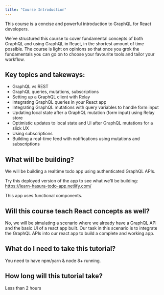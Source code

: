 ```yaml
---
title: "Course Introduction"
---
```


This course is a concise and powerful introduction to GraphQL for React developers.

We’ve structured this course to cover fundamental concepts of both GraphQL and using GraphQL in React, in the shortest amount of time possible. The course is light on opinions so that once you grok the fundamentals you can go on to choose your favourite tools and tailor your workflow.

## Key topics and takeways:

- GraphQL vs REST
- GraphQL queries, mutations, subscriptions
- Setting up a GraphQL client with Relay
- Integrating GraphQL queries in your React app
- Integrating GraphQL mutations with query variables to handle form input
- Updating local state after a GraphQL mutation (form input) using Relay store
- Optimistic updates to local state and UI after GraphQL mutations for a slick UX
- Using subscriptions
- Building a real-time feed with notifications using mutations and subscriptions

## What will be building?

We will be building a realtime todo app using authenticated GraphQL APIs.

Try this deployed version of the app to see what we'll be building:
https://learn-hasura-todo-app.netlify.com/

This app uses functional components.

## Will this course teach React concepts as well?

No, we will be simulating a scenario where we already have a GraphQL API and the basic UI of a react app built. Our task in this
scenario is to integrate the GraphQL APIs into our react app to build a complete and working app.

## What do I need to take this tutorial?

You need to have npm/yarn & node 8+ running.

## How long will this tutorial take?

Less than 2 hours
